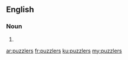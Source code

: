 ==English==

===Noun===
{{head|en|plural}}

# {{plural of|puzzler|lang=en|nocat=1}}

[[ar:puzzlers]]
[[fr:puzzlers]]
[[ku:puzzlers]]
[[my:puzzlers]]